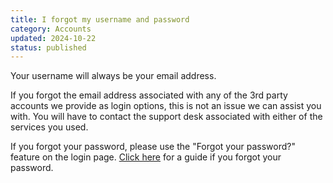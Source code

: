 ```yaml
---
title: I forgot my username and password
category: Accounts
updated: 2024-10-22
status: published
---
```


Your username will always be your email address.

If you forgot the email address associated with any of the 3rd party accounts we provide as login options, this is not an issue we can assist you with. You will have to contact the support desk associated with either of the services you used.

If you forgot your password, please use the "Forgot your password?" feature on the login page.
[Click here](/docs/help/accounts/i-forgot-my-password-what-can-i-do) for a guide if you forgot your password.
